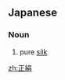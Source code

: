 ==Japanese==
{{ja-kanjitab|しょう|けん|yomi=o}}

===Noun===
{{ja-noun|しょうけん}}

# pure [[silk]]

[[zh:正絹]]
